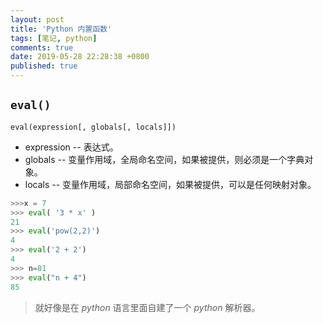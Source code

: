 ```yaml
---
layout: post
title: 'Python 内置函数'
tags: [笔记, python]
comments: true
date: 2019-05-28 22:28:38 +0800
published: true
---
```


## `eval()`

`eval(expression[, globals[, locals]])`

* expression -- 表达式。
* globals -- 变量作用域，全局命名空间，如果被提供，则必须是一个字典对象。
* locals -- 变量作用域，局部命名空间，如果被提供，可以是任何映射对象。

```python
>>>x = 7
>>> eval( '3 * x' )
21
>>> eval('pow(2,2)')
4
>>> eval('2 + 2')
4
>>> n=81
>>> eval("n + 4")
85
```

> 就好像是在 *python* 语言里面自建了一个 *python* 解析器。
